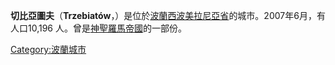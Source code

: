 {{Infobox settlement
| name = Trzebiatów
| image_skyline = Trzebiatow Old Town bird's-eye view 2007-10b.jpg
| imagesize = 250px
| image_caption = 鳥瞰舊城
| image_shield = POL Trzebiatów COA 1.svg
| pushpin_map = Poland
| pushpin_label_position = bottom
| coordinates_region = PL
| subdivision_type = 國家
| subdivision_name = {{POL}}
| subdivision_type1 = [[波蘭行政區劃|省份]]
| subdivision_name1 = [[西波美拉尼亞省|西波美拉尼亞]]
| subdivision_type2 = [[Powiat|County]]
| subdivision_name2 = [[Gryfice_County|Gryfice]]
| subdivision_type3 = [[Gmina|Gmina]]
| subdivision_name3 = [[Gmina_Trzebiatów|Trzebiatów]]
| leader_title = Mayor
| leader_name = Zdzisław Matusewicz
| established_title = Established
| established_date = 9th century
| established_title2 = [[City_rights|City rights]]
| established_date2 = 1277
| area_total_km2 = 10.14
| population_as_of = 2007
| population_total = 10196
| population_density_km2 = auto
| timezone = [[Central_European_Time|CET]]
| utc_offset = +1
| timezone_DST = [[Central_European_Summer_Time|CEST]]
| utc_offset_DST = +2
| latd = 54 | latm = 3 | lats = 26 | latNS = N | longd = 15 | longm = 16 | longs = 43 | longEW = E
| postal_code_type = Postal code
| postal_code = 72-320
| blank_name = [[Polish_car_number_plates|Car plates]]
| blank_info = ZGY
| website = http://www.trzebiatow.pl }}

'''切比亞圖夫'''（'''Trzebiatów'''，{{lang-de|Treptow an der Rega}}）是位於[[波蘭|波蘭]][[西波美拉尼亞省|西波美拉尼亞省]]的城市。2007年6月，有人口10,196 人。曾是[[神聖羅馬帝國|神聖羅馬帝國]]的一部份。


{{coord|54|03|45|N|15|15|56|E|region:PL_type:city|display=title}}
{{Commons category|Trzebiatów}}

{{Authority control}}
[[Category:波蘭城市|Category:波蘭城市]]